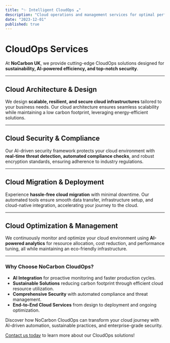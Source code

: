 ```yaml
---
title: "✨ Intelligent CloudOps ☁️"
description: "Cloud operations and management services for optimal performance"
date: "2023-12-01"
published: true
---
```


# CloudOps Services

At **NoCarbon UK**, we provide cutting-edge CloudOps solutions designed for **sustainability, AI-powered efficiency, and top-notch security**.

---

## Cloud Architecture & Design

We design **scalable, resilient, and secure cloud infrastructures** tailored to your business needs. Our cloud architecture ensures seamless scalability while maintaining a low carbon footprint, leveraging energy-efficient solutions.

---

## Cloud Security & Compliance

Our AI-driven security framework protects your cloud environment with **real-time threat detection, automated compliance checks**, and robust encryption standards, ensuring adherence to industry regulations.

---

## Cloud Migration & Deployment

Experience **hassle-free cloud migration** with minimal downtime. Our automated tools ensure smooth data transfer, infrastructure setup, and cloud-native integration, accelerating your journey to the cloud.

---

## Cloud Optimization & Management

We continuously monitor and optimize your cloud environment using **AI-powered analytics** for resource allocation, cost reduction, and performance tuning, all while maintaining an eco-friendly infrastructure.

---

### Why Choose NoCarbon CloudOps?

- **AI Integration** for proactive monitoring and faster production cycles.
- **Sustainable Solutions** reducing carbon footprint through efficient cloud resource utilization.
- **Comprehensive Security** with automated compliance and threat management.
- **End-to-End Cloud Services** from design to deployment and ongoing optimization.

Discover how NoCarbon CloudOps can transform your cloud journey with AI-driven automation, sustainable practices, and enterprise-grade security.

[Contact us today](/contact) to learn more about our CloudOps solutions!
